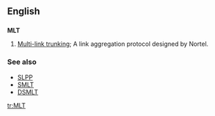 ==English==
==={{initialism}}===
'''MLT'''

#{{computing}} [[w:Multi-link trunking|Multi-link trunking]]; A link aggregation protocol designed by Nortel.

===See also===
*[[SLPP]]
*[[SMLT]]
*[[DSMLT]]

[[tr:MLT]]